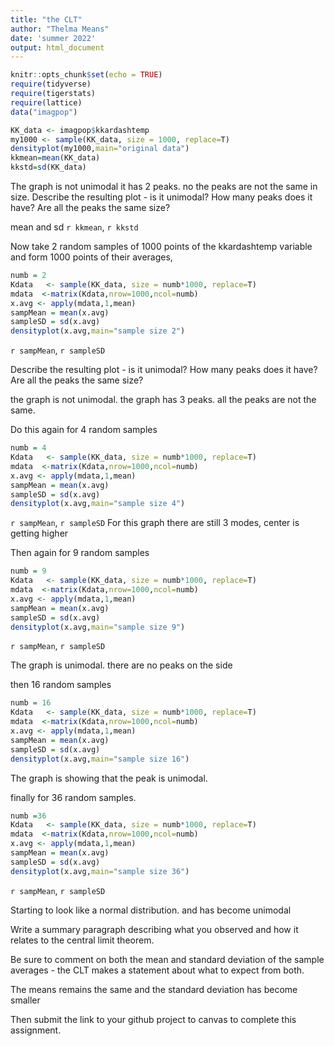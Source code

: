 ```yaml
---
title: "the CLT"
author: "Thelma Means"
date: 'summer 2022'
output: html_document
---
```

```r
knitr::opts_chunk$set(echo = TRUE)
require(tidyverse)
require(tigerstats)
require(lattice)
data("imagpop")
```

```r
KK_data <- imagpop$kkardashtemp
my1000 <- sample(KK_data, size = 1000, replace=T)
densityplot(my1000,main="original data")
kkmean=mean(KK_data)
kkstd=sd(KK_data)
```
The graph is not unimodal it has 2 peaks. no the peaks are not the same in size.
Describe the resulting plot -  is it unimodal?  How many peaks does it have?  Are all the peaks the same size? 

mean and sd
`r kkmean`, `r kkstd`


Now take 2 random samples of 1000 points of the kkardashtemp variable and form 1000 points of their averages,

```r
numb = 2
Kdata   <- sample(KK_data, size = numb*1000, replace=T)
mdata  <-matrix(Kdata,nrow=1000,ncol=numb)
x.avg <- apply(mdata,1,mean)
sampMean = mean(x.avg)
sampleSD = sd(x.avg)
densityplot(x.avg,main="sample size 2")
```

`r sampMean`, `r sampleSD`

Describe the resulting plot -  is it unimodal?  How many peaks does it have?  Are all the peaks the same size? 

 the graph is not unimodal. the graph has 3 peaks. all the peaks are not the same.

Do this again for 4 random samples



```r
numb = 4
Kdata   <- sample(KK_data, size = numb*1000, replace=T)
mdata  <-matrix(Kdata,nrow=1000,ncol=numb)
x.avg <- apply(mdata,1,mean)
sampMean = mean(x.avg)
sampleSD = sd(x.avg)
densityplot(x.avg,main="sample size 4")
```

`r sampMean`, `r sampleSD`
For this graph there are still 3 modes, center is getting higher

Then again for 9 random samples


```r
numb = 9
Kdata   <- sample(KK_data, size = numb*1000, replace=T)
mdata  <-matrix(Kdata,nrow=1000,ncol=numb)
x.avg <- apply(mdata,1,mean)
sampMean = mean(x.avg)
sampleSD = sd(x.avg)
densityplot(x.avg,main="sample size 9")
```

`r sampMean`, `r sampleSD`

The graph is unimodal. there are no peaks on the side





then 16 random samples


```r
numb = 16
Kdata   <- sample(KK_data, size = numb*1000, replace=T)
mdata  <-matrix(Kdata,nrow=1000,ncol=numb)
x.avg <- apply(mdata,1,mean)
sampMean = mean(x.avg)
sampleSD = sd(x.avg)
densityplot(x.avg,main="sample size 16")
```





The graph is showing that the peak is unimodal.






finally for 36 random samples.

```r
numb =36
Kdata   <- sample(KK_data, size = numb*1000, replace=T)
mdata  <-matrix(Kdata,nrow=1000,ncol=numb)
x.avg <- apply(mdata,1,mean)
sampMean = mean(x.avg)
sampleSD = sd(x.avg)
densityplot(x.avg,main="sample size 36")
```

`r sampMean`, `r sampleSD`

Starting to look like a normal distribution. and has become unimodal


Write a summary paragraph describing what you observed and how it relates to the central limit theorem.

Be sure to comment on both the mean and standard deviation of the sample averages - the CLT makes a statement about what to expect from both.


The means remains the same and the standard deviation has become smaller


 

Then submit the link to your github project  to canvas to complete this assignment.